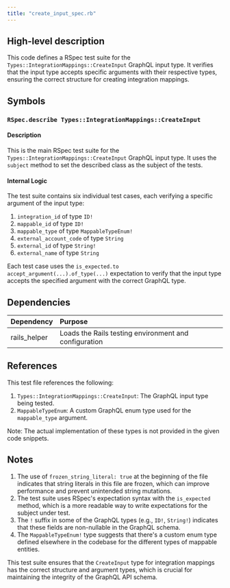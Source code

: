 ```yaml
---
title: "create_input_spec.rb"
---
```


## High-level description
This code defines a RSpec test suite for the `Types::IntegrationMappings::CreateInput` GraphQL input type. It verifies that the input type accepts specific arguments with their respective types, ensuring the correct structure for creating integration mappings.

## Symbols

### `RSpec.describe Types::IntegrationMappings::CreateInput`
#### Description
This is the main RSpec test suite for the `Types::IntegrationMappings::CreateInput` GraphQL input type. It uses the `subject` method to set the described class as the subject of the tests.

#### Internal Logic
The test suite contains six individual test cases, each verifying a specific argument of the input type:

1. `integration_id` of type `ID!`
2. `mappable_id` of type `ID!`
3. `mappable_type` of type `MappableTypeEnum!`
4. `external_account_code` of type `String`
5. `external_id` of type `String!`
6. `external_name` of type `String`

Each test case uses the `is_expected.to accept_argument(...).of_type(...)` expectation to verify that the input type accepts the specified argument with the correct GraphQL type.

## Dependencies
| Dependency | Purpose |
|:-----------|:--------|
| rails_helper | Loads the Rails testing environment and configuration |

## References
This test file references the following:

1. `Types::IntegrationMappings::CreateInput`: The GraphQL input type being tested.
2. `MappableTypeEnum`: A custom GraphQL enum type used for the `mappable_type` argument.

Note: The actual implementation of these types is not provided in the given code snippets.

## Notes
1. The use of `frozen_string_literal: true` at the beginning of the file indicates that string literals in this file are frozen, which can improve performance and prevent unintended string mutations.
2. The test suite uses RSpec's expectation syntax with the `is_expected` method, which is a more readable way to write expectations for the subject under test.
3. The `!` suffix in some of the GraphQL types (e.g., `ID!`, `String!`) indicates that these fields are non-nullable in the GraphQL schema.
4. The `MappableTypeEnum!` type suggests that there's a custom enum type defined elsewhere in the codebase for the different types of mappable entities.

This test suite ensures that the `CreateInput` type for integration mappings has the correct structure and argument types, which is crucial for maintaining the integrity of the GraphQL API schema.
